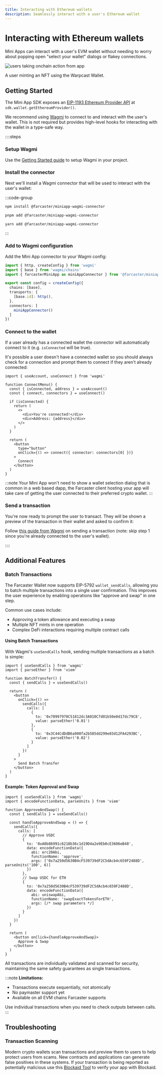 ```yaml
---
title: Interacting with Ethereum wallets
description: Seamlessly interact with a user's Ethereum wallet
---
```



# Interacting with Ethereum wallets

Mini Apps can interact with a user's EVM wallet without needing to worry
about popping open "select your wallet" dialogs or flakey connections.

![users taking onchain action from app](/transaction-preview.png)

<Caption>
  A user minting an NFT using the Warpcast Wallet.
</Caption>


## Getting Started

The Mini App SDK exposes an [EIP-1193 Ethereum Provider
API](https://eips.ethereum.org/EIPS/eip-1193) at `sdk.wallet.getEthereumProvider()`.

We recommend using [Wagmi](https://wagmi.sh) to connect to and interact with
the user's wallet. This is not required but provides high-level hooks for
interacting with the wallet in a type-safe way.

::::steps
### Setup Wagmi

Use the [Getting Started
guide](https://wagmi.sh/react/getting-started#manual-installation) to setup
Wagmi in your project.

### Install the connector

Next we'll install a Wagmi connector that will be used to interact with the
user's wallet:

:::code-group

```bash [npm]
npm install @farcaster/miniapp-wagmi-connector
```

```bash [pnpm]
pnpm add @farcaster/miniapp-wagmi-connector
```

```bash [yarn]
yarn add @farcaster/miniapp-wagmi-connector
```

:::

### Add to Wagmi configuration

Add the Mini App connector to your Wagmi config:

```ts
import { http, createConfig } from 'wagmi'
import { base } from 'wagmi/chains'
import { farcasterMiniApp as miniAppConnector } from '@farcaster/miniapp-wagmi-connector'

export const config = createConfig({
  chains: [base],
  transports: {
    [base.id]: http(),
  },
  connectors: [
    miniAppConnector()
  ]
})
```

### Connect to the wallet

If a user already has a connected wallet the connector will automatically
connect to it (e.g. `isConnected` will be true). 

It's possible a user doesn't have a connected wallet so you should always check
for a connection and prompt them to connect if they aren't already connected:

```tsx 
import { useAccount, useConnect } from 'wagmi'

function ConnectMenu() {
  const { isConnected, address } = useAccount()
  const { connect, connectors } = useConnect()

  if (isConnected) {
    return (
      <>
        <div>You're connected!</div>
        <div>Address: {address}</div>
      </>
    )
  }

  return (
    <button
      type="button"
      onClick={() => connect({ connector: connectors[0] })}
    >
      Connect
    </button>
  )
}
```

:::note
Your Mini App won't need to show a wallet selection dialog that is common in a
web based dapp, the Farcaster client hosting your app will take care of getting
the user connected to their preferred crypto wallet.
:::


### Send a transaction

You're now ready to prompt the user to transact. They will be shown a preview
of the transaction in their wallet and asked to confirm it:


Follow [this guide from
Wagmi](https://wagmi.sh/react/guides/send-transaction#_2-create-a-new-component)
on sending a transaction (note: skip step 1 since you're already connected to
the user's wallet).

::::


## Additional Features

### Batch Transactions

The Farcaster Wallet now supports EIP-5792 `wallet_sendCalls`, allowing you to batch multiple transactions into a single user confirmation. This improves the user experience by enabling operations like "approve and swap" in one step.

Common use cases include:
- Approving a token allowance and executing a swap
- Multiple NFT mints in one operation
- Complex DeFi interactions requiring multiple contract calls

#### Using Batch Transactions

With Wagmi's `useSendCalls` hook, sending multiple transactions as a batch is simple:

```tsx
import { useSendCalls } from 'wagmi'
import { parseEther } from 'viem'

function BatchTransfer() {
  const { sendCalls } = useSendCalls()

  return (
    <button
      onClick={() => 
        sendCalls({
          calls: [
            {
              to: '0x70997970C51812dc3A010C7d01b50e0d17dc79C8',
              value: parseEther('0.01')
            },
            {
              to: '0x3C44CdDdB6a900fa2b585dd299e03d12FA4293BC', 
              value: parseEther('0.02')
            }
          ]
        })
      }
    >
      Send Batch Transfer
    </button>
  )
}
```

#### Example: Token Approval and Swap

```tsx
import { useSendCalls } from 'wagmi'
import { encodeFunctionData, parseUnits } from 'viem'

function ApproveAndSwap() {
  const { sendCalls } = useSendCalls()

  const handleApproveAndSwap = () => {
    sendCalls({
      calls: [
        // Approve USDC
        {
          to: '0xA0b86991c6218b36c1d19D4a2e9Eb0cE3606eB48',
          data: encodeFunctionData({
            abi: erc20Abi,
            functionName: 'approve',
            args: ['0x7a250d5630B4cF539739dF2C5dAcb4c659F2488D', parseUnits('100', 6)]
          })
        },
        // Swap USDC for ETH
        {
          to: '0x7a250d5630B4cF539739dF2C5dAcb4c659F2488D',
          data: encodeFunctionData({
            abi: uniswapAbi,
            functionName: 'swapExactTokensForETH',
            args: [/* swap parameters */]
          })
        }
      ]
    })
  }

  return (
    <button onClick={handleApproveAndSwap}>
      Approve & Swap
    </button>
  )
}
```

All transactions are individually validated and scanned for security, maintaining the same safety guarantees as single transactions.

:::note
**Limitations:**
- Transactions execute sequentially, not atomically
- No paymaster support yet
- Available on all EVM chains Farcaster supports

Use individual transactions when you need to check outputs between calls.
:::


## Troubleshooting

### Transaction Scanning

Modern crypto wallets scan transactions and preview them to users to help
protect users from scams. New contracts and applications can generate false
positives in these systems. If your transaction is being reported as
potentially malicious use this [Blockaid
Tool](https://report.blockaid.io/verifiedProject) to verify your app with
Blockaid.
